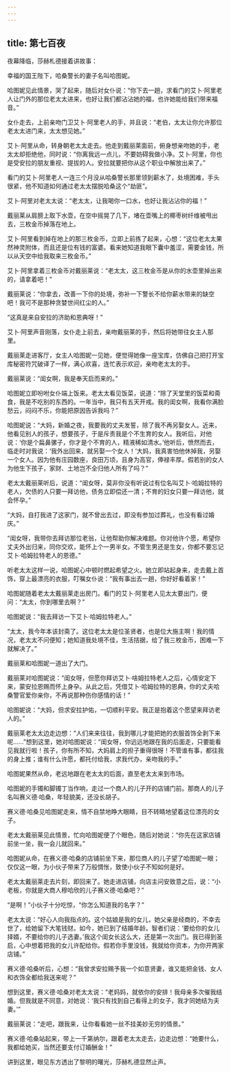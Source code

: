 ```yaml
---
---
---
```

title: 第七百夜
---






夜幕降临，莎赫札德接着讲故事：





幸福的国王陛下，哈桑警长的妻子名叫哈图妮。

哈图妮见此情景，哭了起来，随后对女仆说：“你下去一趟，求看门的艾卜·阿里老人让门外的那位老太太进来，也好让我们都沾沾她的福，也许她能给我们带来福音。”

女仆走去，上前亲吻门卫艾卜·阿里老人的手，并且说：“老伯，太太让你允许那位老太太进门来，太太想见她。”

艾卜·阿里从命，转身朝老太太走去。他走到戴丽莱面前，俯身想亲吻她的手，老太太却拒绝他，同时说：“你离我远一点儿，不要妨碍我做小净。艾卜·阿里，你也是受安拉的朋友重视、提拔的人。安拉就要把你从这个职业中解放出来了。”

看门的艾卜·阿里老人一连三个月没从哈桑警长那里领到薪水了，处境困难，手头很紧，他不知道如何通过老太太摆脱哈桑这个“劫匪”。

艾卜·阿里对老太太说：“老太太，让我喝你一口水，也好让我沾沾你的福！”

戴丽莱从肩膀上取下水壶，在空中摇晃了几下，堵在壶嘴上的椰枣树纤维被甩出去，三枚金币掉落在地上。

艾卜·阿里看到掉在地上的那三枚金币，立即上前拣了起来，心想：“这位老太太果然神灵附体，而且还是位有钱的富婆。看来她知道我眼下囊中羞涩，需要金钱，所以从天空中给我取来三枚金币。”

艾卜·阿里拿着三枚金币对戴丽莱说：“老太太，这三枚金币是从你的水壶里掉出来的，请拿着吧！”

戴丽莱说：“你拿去，改善一下你的处境，弥补一下警长不给你薪水带来的缺空吧！我可不是那种贪婪世间红尘的人。”

“这真是来自安拉的济助和恩典呀！”

艾卜·阿里声音刚落，女仆走上前去，亲吻戴丽莱的手，然后将她带往女主人那里。

戴丽莱走进客厅，女主人哈图妮一见她，便觉得她像一座宝库，仿佛自己把打开宝库秘密符咒破译了一样，满心欢喜，连忙表示欢迎，亲吻老太太的手。

戴丽莱说：“闺女啊，我是奉天启而来的。”

哈图妮立即吩咐女仆端上饭来。老太太看见饭菜，说道：“除了天堂里的饭菜和斋食，我是不吃别的东西的。一年当中，我只有五天开戒。我的闺女啊，我看你满脸愁云，闷闷不乐，你能把原因告诉我吗？”

哈图妮说：“大妈，新婚之夜，我要我的丈夫发誓，除了我不再另娶女人。近来，他看见别人的孩子，想要孩子，于是斥责我是个不生育的女人。我听后，对他说：‘你是个扁鼻骡子，你才是个不育的人，精液稀如清水。’他听后，愤然而去，临走时对我说：‘我外出回来，就另娶一个女人！’大妈，我真害怕他休掉我，另娶一个女人。因为他有庄园数座，良田万顷，且身为高官，俸禄丰厚。假若别的女人为他生下孩子，家财、土地岂不全归他人所有了吗？”

老太太戴丽莱听后，说道：“闺女呀，莫非你没有听说过有位名叫艾卜·哈姆拉特的老人，欠债的人只要一拜访他，债务立即偿还一清；不育的妇女只要一拜访他，就会怀孕。”

“大妈，自打我进了这家门，就不曾出去过，即没有参加过葬礼，也没有看过婚庆。”

“闺女呀，我带你去拜访那位老翁，让他帮助你解决难题。你对他许个愿，希望你丈夫外出归来，同你交欢，能怀上个一男半女。不管生男还是生女，你都不要忘记艾卜·哈姆拉特老人的恩德。”

听老太太这样一说，哈图妮心中顿时燃起希望之火。她立即站起身来，走去戴上首饰，穿上最漂亮的衣服，叮嘱女仆说：“我有事出去一趟，你好好看着家！”

哈图妮随着老太太戴丽莱走出房门。看门的艾卜·阿里老人见太太要出门，便问：“太太，你到哪里去啊？”

哈图妮说：“我去拜访一下艾卜·哈姆拉特老人。”

“太太，我今年本该封斋了。这位老太太是位圣贤者，也是位大施主啊！我的情况，老太太不问便知；她知道我处境不佳，生活拮据，给了我三枚金币，困难一下就解决了。”

戴丽莱和哈图妮一道出了大门。

戴丽莱对哈图妮说：“闺女呀，但愿你拜访艾卜·啥姆拉特老人之后，心情安定下来，蒙安拉恩赐而怀上身孕。从此之后，凭借艾卜·哈姆拉特的恩典，你的丈夫哈桑警官爱你亲你，不再说那种伤你感情的话！”

哈图妮说：“大妈，但求安拉护佑，一切顺利平安。我正是抱着这个愿望来拜访老人的。”

戴丽莱老太太边走边想：“人们来来往往，我到哪儿才能把她的衣服首饰全剥下来呢……”想到这里，她对哈图妮说：“闺女呀，你远远地跟在我的后面走，只要能看见我就行啦！孩子，你有所不知，大妈肩上的担子重得很呀！不管谁有事，都往我的身上推；谁有什么许愿，都托付给我，求我代办，亲吻我的手。”

哈图妮果然从命，老远地跟在老太太的后面，直至老太太来到市场。

哈图妮的手镯和脚镯丁当作响，走过一个商人的儿子开的店铺门前。那商人的儿子名叫赛义德·哈桑，年轻貌美，还没长胡子。

赛义德·哈桑见哈图妮走来，情不自禁地睁大眼睛，目不转睛地望着这位漂亮的女子。

老太太戴丽莱见此情景，忙向哈图妮便了个眼色，随后对她说：“你先在这家店铺前坐一坐，我一会儿就回来。”

哈图妮从命，在赛义德·哈桑的店铺前坐下来，那位商人的儿子望了哈图妮一眼；仅仅这一眼，为小伙子带来了万般惆怅，致使小伙子不知如何是好。

老太太戴丽莱走去片刻，即回来了。她走进店铺，向店主问安致意之后，说：“小老板，你就是大商人穆哈欣的儿子赛义德·哈桑吧？”

“是啊！”小伙子十分吃惊，“你怎么知道我的名字？”

老太太说：“好心人向我指点的。这个姑娘是我的女儿，她父亲是经商的，不幸去世了，给她留下大笔钱财。如今，她已到了结婚年龄。智者们说：‘要给你的女儿择婿，不要给你的儿子选妻。’我这个闺女长这么大，还是第一次出门。我已得到圣启，心中想着把我的女儿许配给你。假若你手里没钱，我就给你资本，为你开两家店铺。”

赛义德·哈桑听后，心想：“我曾求安拉赐予我一个如意贤妻，谁又能把金钱、女人和衣饰全都给我送来呢？”

想到这里，赛义德·哈桑对老太太说：“老妈妈，就依你的安排！我母亲多次催我结婚。但我就是不同意，对她说：‘我只有找到自己看得上的女子，我才同她结为夫妻。’”

戴丽莱说：“走吧，跟我来，让你看看她一丝不挂美妙无穷的情景。”

赛义德·哈桑站起来，带上一千第纳尔，跟着老太太走去，边走边想：“她要什么，我都给她买，当然还要支付订婚酬金！”





讲到这里，眼见东方透出了黎明的曙光，莎赫札德显然止声。